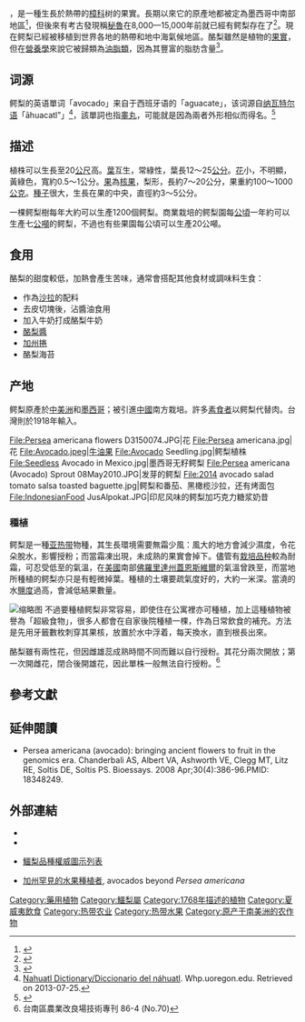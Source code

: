 {{noteTA
|G1=餐飲}}
{{Speciesbox
|fossil_range = {{Fossil range|15|0}}<small>[[中新世|中新世]]中期至今</small>
|image = Avocado fruitnfoliage.jpg
|image_caption 
|taxon = Persea americana
|authority = [[Mill.|Mill.]], 1754
| synonyms_ref={{r|theplantlist}}
| synonyms = {{collapsible list|
*''Laurus persea'' <small>L. </small>
*''Persea americana var. angustifolia'' <small>Miranda </small>
*''Persea americana var. drymifolia'' <small> (Cham. & Schltdl.) S.F.Blake </small>
*''Persea americana var. nubigena '' <small>(L.O.Williams) L.E.Kopp </small>
*''Persea drymifolia '' <small>Cham. & Schltdl. </small>
*''Persea edulis '' <small>Raf. </small>
*''Persea floccosa '' <small>Mez </small>
*''Persea gigantea'' <small> L.O.Williams </small>
*''Persea gratissima '' <small>C.F.Gaertn. </small>
*''Persea gratissima var. drimyfolia '' <small>(Schltdl. & Cham.) Mez</small>
*''Persea gratissima var. macrophylla'' <small> Meisn. </small>
*''Persea gratissima var. oblonga'' <small> Meisn. </small>
*''Persea gratissima var. praecox'' <small> Nees </small>
*''Persea gratissima var. vulgaris'' <small> Meisn. </small>
*''Persea leiogyna '' <small>Blake </small>
*''Persea nubigena'' <small> L.O.Williams </small>
*''Persea nubigena var. guatemalensis'' <small> L.O.Williams </small>
*''Persea paucitriplinervia'' <small> Lundell </small>
*''Persea persea'' <small> (L.) Cockerell </small>
*''Persea steyermarkii'' <small>C.K.Allen </small>
}}
}}

{{地區用詞|cn=鳄梨|mo=牛油果|tw=酪梨|hk=牛油果|start=[[学名|学名]]：''{{lang|la|Persea americana}}''|end=又稱'''油梨'''或'''樟梨'''|as=稱為}}，是一種生長於熱帶的[[樟科|樟科]]树的果實。長期以來它的原產地都被定為墨西哥中南部地區<ref>{{cite web|url=http://ucavo.ucr.edu/General/HistoryName.html |title=What's in a name? | publisher=University of California|date= |accessdate=March 27, 2016}}</ref>，但後來有考古發現稱[[秘魯|秘魯]]在8,000—15,000年前就已經有鳄梨存在了<ref>{{Cite web|url=http://advances.sciencemag.org/content/3/5/e1602778.full|author1=Tom D. Dillehay|author2=Steve Goodbred|author3=Mario Pino|author4=Víctor F. Vásquez Sánchez|author5=Teresa Rosales Tham|author6=James Adovasio|author7=Michael B. Collins|author8= Patricia J. Netherly|author9=Christine A. Hastorf|author10=Katherine L. Chiou|author11=Dolores Piperno|author12=Isabel Rey|author13=Nancy Velchoff|title= Simple technologies and diverse food strategies of the Late Pleistocene and Early Holocene at Huaca Prieta, Coastal Peru|journal= Science Advances|publisher=American Academy for the Advancement of Science|date=24 May 2017|accessdate=30 July 2017}}</ref>。現在鳄梨已經被移植到世界各地的熱帶和地中海氣候地區。酪梨雖然是植物的[[果實|果實]]，但在[[營養學|營養學]]來說它被歸類為[[油脂類|油脂類]]，因為其豐富的脂肪含量<ref>{{cite web | url = https://www.cw.com.tw/article/article.action?id=5082098 | title = 「超級食物」酪梨，幫你擺脫代謝症候群！ | author = 林怡廷 | work = 天下雜誌| date = 2017-04-24 | accessdate = 2018-09-03}}</ref>。

==词源==
鳄梨的英语單词「avocado」来自于西班牙语的「aguacate」，该词源自[[纳瓦特尔语|纳瓦特尔语]]「āhuacatl”」{{IPA-all|aːˈwakat͡ɬ|}}<ref>[http://whp.uoregon.edu/dictionaries/nahuatl/index.lasso Nahuatl Dictionary/Diccionario del náhuatl]. Whp.uoregon.edu. Retrieved on 2013-07-25.</ref>，該單詞也指[[睾丸|睾丸]]，可能就是因為兩者外形相似而得名。<ref>{{cite web|url=http://www.etymonline.com/index.php?term=avocado&allowed_in_frame=0 |title=Online Etymology Dictionary |publisher=Etymonline.com |accessdate=2014-02-01}}</ref>

== 描述 ==
{{nutritional value
|name = 鳄梨(可食用部分)
|kJ = 670
|water = 73.23 g
|protein = 2 g
|fat = 14.66 g
|satfat = 2.13 g
|monofat = 9.80 g
|polyfat = 1.82 g
|carbs = 8.53 g
|fiber = 6.7 g
|sugars = 0.66 g
|iron_mg = 0.55
|calcium_mg = 12
|magnesium_mg = 29
|phosphorus_mg = 52
|potassium_mg = 485
|zinc_mg = 0.64
|vitC_mg = 10
|vitE_mg = 2.07
|vitK_ug = 21
|pantothenic_mg = 1.389
|vitB6_mg = 0.257
|folate_ug = 81
|thiamin_mg = 0.067
|riboflavin_mg = 0.130
|niacin_mg = 1.738
|right = 1
|source_usda = 1
}}

植株可以生長至20[[公尺|公尺]]高。[[葉|葉]]互生，常綠性，葉長12～25[[公分|公分]]。[[花|花]]小，不明顯，黃綠色，寬約0.5～1公分。[[果實|果]]為[[核果|核果]]，梨形，長約7～20公分，果重約100～1000[[公克|公克]]。[[種子|種子]]很大，生長在果的中央，直徑約3～5公分。

一棵鳄梨樹每年大約可以生產1200個鳄梨。商業栽培的鳄梨園每[[公頃|公頃]]一年約可以生產七[[公噸|公噸]]的鳄梨，不過也有些果園每公頃可以生產20公噸。

== 食用 ==
酪梨的甜度較低，加熱會產生苦味，通常會搭配其他食材或調味料生食：
*作為[[沙拉|沙拉]]的配料
*去皮切塊後，沾醬油食用
*加入牛奶打成酪梨牛奶
*[[酪梨醬|酪梨醬]]
*[[加州捲|加州捲]]
*酪梨海苔

== 产地 ==
鳄梨原產於[[中美洲|中美洲]]和[[墨西哥|墨西哥]]；被引進[[中國|中國]]南方栽培。許多[[素食|素食者]]以鳄梨代替肉。台灣則於1918年輸入。

<gallery>
File:Persea americana flowers D3150074.JPG|花
File:Persea americana.jpg|花
File:Avocado.jpeg|牛油果
File:Avocado Seedling.jpg|鳄梨植株
File:Seedless Avocado in Mexico.jpg|墨西哥无籽鳄梨
File:Persea americana (Avocado) Sprout 08May2010.JPG|发芽的鳄梨
File:2014 avocado salad tomato salsa toasted baguette.jpg|鳄梨和番茄、黑橄榄沙拉，还有烤面包
File:IndonesianFood JusAlpokat.JPG|印尼风味的鳄梨加巧克力糖浆奶昔
</gallery>

===種植===
鳄梨是一種[[亚热带|亚热带]]物種，其生長環境需要無霜少風：風大的地方會減少濕度，令花朵脫水，影響授粉；而當霜凍出現，未成熟的果實會掉下。儘管有[[栽培品种|栽培品种]]{{tsl|en|Hass avocado|哈斯酪梨}}較為耐霜，可忍受低至{{convert|−1|C}}的氣溫，在[[美國|美國]]南部[[佛羅里達州|佛羅里達州]][[蓋恩斯維爾_(佛羅里達州)|蓋恩斯維爾]]的氣溫曾跌至{{convert|−6.5|C|0}}，而當地所種植的鳄梨亦只是有輕微掉葉。種植的土壤要疏氣度好的，大約一米深。當澆的水[[鹽度|鹽度]]過高，會減低結果數量。

[[File:GrowingAvocadoFromSeed.JPG|缩略图]]
不過要種植鳄梨非常容易，即使住在公寓裡亦可種植，加上這種植物被譽為「超級食物」，很多人都會在自家後院種植一棵，作為日常飲食的補充。方法是先用牙籤數枚刺穿其果核，放置於水中浮着，每天換水，直到根長出來。

酪梨雖有兩性花，但因雌雄蕊成熟時間不同而難以自行授粉。其花分兩次開放；第一次開雌花，閉合後開雄花，因此單株一般無法自行授粉。<ref>台南區農業改良場技術專刊 86-4 (No.70)</ref>

== 參考文獻 ==
{{reflist|refs=
<ref name=theplantlist>{{cite web|url=http://www.theplantlist.org/tpl/record/kew-2529835|title=''Persea americana'' Mill., The Plant List, Version 1|date=2010|publisher=Royal Botanic Gardens, Kew and Missouri Botanical Garden}}</ref>
}}
{{reflistH}}

{{reflistF}}

== 延伸閱讀 ==
* Persea americana (avocado): bringing ancient flowers to fruit in the genomics era. Chanderbali AS, Albert VA, Ashworth VE, Clegg MT, Litz RE, Soltis DE, Soltis PS. Bioessays. 2008 Apr;30(4):386-96.PMID: 18348249.

== 外部連結 ==
{{Cookbook}}
{{Wikisource1911Enc|Avocado Pear}}
* {{Commons-inline|Persea americana}}
* {{Wiktionary-inline}}
* {{En}}[http://www.ucavo.ucr.edu/AvocadoVarieties/VarietyFrame.html#Anchor-47857 鱷梨品種權威圖示列表]
* {{En}}[http://www.crfg.org/pubs/ff/avocado.html 加州罕見的水果種植者], avocados beyond ''Persea americana''

{{Authority control}}
{{taxonbar}}

[[Category:藥用植物|Category:藥用植物]]
[[Category:鱷梨屬|Category:鱷梨屬]]
[[Category:1768年描述的植物|Category:1768年描述的植物]]
[[Category:夏威夷飲食|Category:夏威夷飲食]]
[[Category:热带农业|Category:热带农业]]
[[Category:热带水果|Category:热带水果]]
[[Category:原产于南美洲的农作物|Category:原产于南美洲的农作物]]
